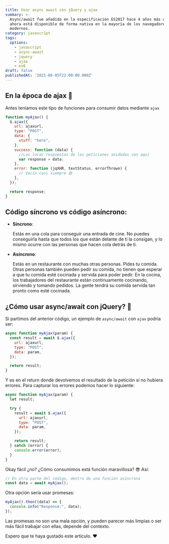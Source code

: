 ```yaml
---
title: Usar async await con jQuery y ajax
summary: >-
  Async/await fue añadida en la especificación ES2017 hace 4 años más o menos y
  ahora está disponible de forma nativa en la mayoría de los navegadores
  modernos. 
category: javascript
tags:
  options:
    - javascript
    - async-await
    - jquery
    - ajax
    - es6
draft: false
publishedAt: '2021-06-05T22:00:00.000Z'
---
```


## En la época de ajax 🧓

Antes teníamos este tipo de funciones para consumir datos mediante `ajax`

```javascript
function myAjax() {
  $.ajax({
    url: ajaxurl,
    type: "POST",
    data: {
      stuff: "here",
    },
    success: function (data) {
      //Las locas respuestas de las peticiones anidadas van aquí
      var response = data;
    },
    error: function (jqXHR, textStatus, errorThrown) {
      // Vacio casi siempre 😆
    },
  });

  return response;
}
```

## Código síncrono vs código asíncrono:

* **Síncrono**:

  Estás en una cola para conseguir una entrada de cine. No puedes conseguirla hasta que todos los que están delante de ti la consigan, y lo mismo ocurre con las personas que hacen cola detrás de ti.
* **Asíncrono**:

  Estás en un restaurante con muchas otras personas. Pides tu comida. Otras personas también pueden pedir su comida, no tienen que esperar a que tu comida esté cocinada y servida para poder pedir. En la cocina, los trabajadores del restaurante están continuamente cocinando, sirviendo y tomando pedidos. La gente tendrá su comida servida tan pronto como esté cocinada.

## ¿Cómo usar async/await con jQuery? 🤹

Si partimos del anterior código, un ejemplo de `async/await` con `ajax` podría ser:

```javascript
async function myAjax(param) {
  const result = await $.ajax({
    url: ajaxurl,
    type: "POST",
    data: param,
  });

  return result;
}
```

Y es en el return donde devolvemos el resultado de la petición si no hubiera errores. Para capturar los errores podemos hacer lo siguiente:

```javascript
async function myAjax(param) {
  let result;

  try {
    result = await $.ajax({
      url: ajaxurl,
      type: "POST",
      data: param,
    });

    return result;
  } catch (error) {
    console.error(error);
  }
}
```

Okay fácil ¿no? ¿Cómo consumimos está función maravillosa? 😎 Así:

```javascript
// En otra parte del código, dentro de una función asíncrona
const data = await myAjax();
```

Otra opción sería usar promesas:

```javascript
myAjax().then((data) => {
  console.info("Response:", data);
});
```

Las promesas no son una mala opción, y pueden parecer más limpias o ser más fácil trabajar con ellas, depende del contexto.

Espero que te haya gustado este artículo. ❤️
